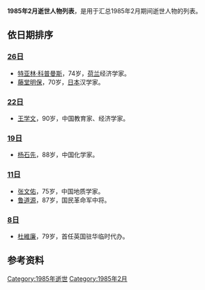 {{unreferenced|time=2014-07-29T00:36:21+00:00}}
{{Quotation|{{MonthTOC|1985年|逝世人物列表}}}}<center></center>

{{TOCright}}

'''1985年2月逝世人物列表'''，是用于汇总1985年2月期间逝世人物的列表。

== 依日期排序 ==
=== [[2月26日|26日]] ===
* [[特亚林·科普曼斯|特亚林·科普曼斯]]，74岁，[[荷兰|荷兰]]经济学家。
* [[藤堂明保|藤堂明保]]，70岁，[[日本|日本]]汉学家。

=== [[2月22日|22日]] ===
* [[王学文|王学文]]，90岁，中国教育家、经济学家。

=== [[2月19日|19日]] ===
* [[杨石先|杨石先]]，88岁，中国化学家。

=== [[2月11日|11日]] ===
* [[张文佑|张文佑]]，75岁，中国地质学家。
* [[鲁道源|鲁道源]]，87岁，国民革命军中将。

=== [[2月8日|8日]] ===
* [[杜維廉|杜維廉]]，79岁，首任英国驻华临时代办。

== 参考资料 ==
{{reflist}}

{{各年各月份逝世人物}}

[[Category:1985年逝世|Category:1985年逝世]]
[[Category:1985年2月|Category:1985年2月]]
